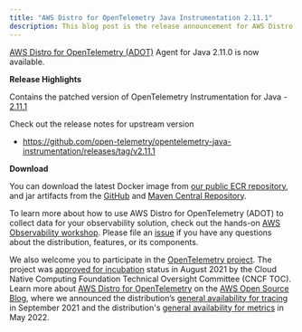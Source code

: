 ```yaml
---
title: "AWS Distro for OpenTelemetry Java Instrumentation 2.11.1"
description: This blog post is the release announcement for AWS Distro for OpenTelemetry - Instrumentation for Java 2.11.1
---
```



<SectionSeparator />

[AWS Distro for OpenTelemetry (ADOT)](https://aws-otel.github.io/) Agent for Java 2.11.0 is now available.

<SectionSeparator />

**Release Highlights**

Contains the patched version of OpenTelemetry Instrumentation for Java - [2.11.1](https://github.com/open-telemetry/opentelemetry-java-instrumentation/releases/tag/v2.11.1)

Check out the release notes for upstream version
 - https://github.com/open-telemetry/opentelemetry-java-instrumentation/releases/tag/v2.11.1

**Download**

You can download the latest Docker image from [our public ECR repository](https://gallery.ecr.aws/aws-observability/adot-autoinstrumentation-java), and jar artifacts from the
[GitHub](https://github.com/aws-observability/aws-otel-java-instrumentation/releases/tag/v2.11.1) and [Maven Central Repository](https://central.sonatype.com/artifact/software.amazon.opentelemetry/aws-opentelemetry-agent/2.11.1).

To learn more about how to use AWS Distro for OpenTelemetry (ADOT) to collect data for your observability solution,
check out the hands-on [AWS Observability workshop](https://observability.workshop.aws/en/adot.html).
Please file an [issue](https://github.com/aws-observability/aws-otel-community/issues) if you have any
questions about the distribution, features, or its components.

We also welcome you to participate in the [OpenTelemetry project](https://github.com/open-telemetry).
The project was [approved for incubation](https://www.cncf.io/blog/2021/08/26/opentelemetry-becomes-a-cncf-incubating-project/) status
in August 2021 by the Cloud Native Computing Foundation Technical Oversight Committee (CNCF TOC). Learn more about
[AWS Distro for OpenTelemetry](https://aws.amazon.com/blogs/opensource/category/management-tools/aws-distro-for-opentelemetry/) on the
[AWS Open Source Blog](https://aws.amazon.com/blogs/opensource/category/management-tools/aws-distro-for-opentelemetry/), where we announced
the distribution’s [general availability for tracing](https://aws.amazon.com/blogs/opensource/aws-distro-for-opentelemetry-is-now-ga-for-tracing/) in September 2021
and the distribution's [general availability for metrics](https://aws.amazon.com/blogs/opensource/aws-distro-for-opentelemetry-is-now-generally-available-for-metrics/) in May 2022.
